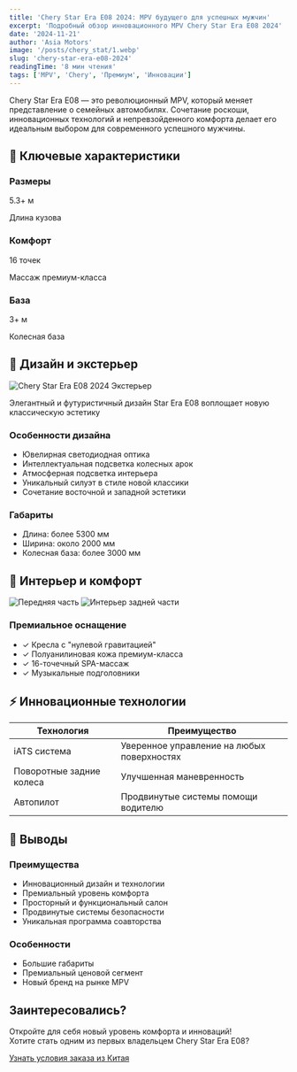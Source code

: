 ```yaml
---
title: 'Chery Star Era E08 2024: MPV будущего для успешных мужчин'
excerpt: 'Подробный обзор инновационного MPV Chery Star Era E08 2024'
date: '2024-11-21'
author: 'Asia Motors'
image: '/posts/chery_stat/1.webp'
slug: 'chery-star-era-e08-2024'
readingTime: '8 мин чтения'
tags: ['MPV', 'Chery', 'Премиум', 'Инновации']
---
```


<div class="intro-block">
    <p class="intro-text">
        Chery Star Era E08 — это революционный MPV, который меняет представление
        о семейных автомобилях. Сочетание роскоши, инновационных технологий и
        непревзойденного комфорта делает его идеальным выбором для современного
        успешного мужчины.
    </p>
</div>

## 🚀 Ключевые характеристики

<div class="features-grid">
    <div class="feature-card">
        <h3 class="feature-title">Размеры</h3>
        <p class="feature-value">5.3+ м</p>
        <p class="feature-description">Длина кузова</p>
    </div>
    <div class="feature-card">
        <h3 class="feature-title">Комфорт</h3>
        <p class="feature-value">16 точек</p>
        <p class="feature-description">Массаж премиум-класса</p>
    </div>
    <div class="feature-card">
        <h3 class="feature-title">База</h3>
        <p class="feature-value">3+ м</p>
        <p class="feature-description">Колесная база</p>
    </div>
</div>

## 🎯 Дизайн и экстерьер

<div class="image-container">
    <img
        src="/posts/chery_stat/2.webp"
        alt="Chery Star Era E08 2024 Экстерьер"
        class="full-width-image"
    />
    <p class="image-caption">
        Элегантный и футуристичный дизайн Star Era E08 воплощает новую
        классическую эстетику
    </p>
</div>

<div class="specs-grid">
    <div class="specs-section">
        <h3>Особенности дизайна</h3>
        <ul class="specs-list">
            <li>Ювелирная светодиодная оптика</li>
            <li>Интеллектуальная подсветка колесных арок</li>
            <li>Атмосферная подсветка интерьера</li>
            <li>Уникальный силуэт в стиле новой классики</li>
            <li>Сочетание восточной и западной эстетики</li>
        </ul>
    </div>
    <div class="specs-section">
        <h3>Габариты</h3>
        <ul class="specs-list">
            <li>Длина: более 5300 мм</li>
            <li>Ширина: около 2000 мм</li>
            <li>Колесная база: более 3000 мм</li>
        </ul>
    </div>
</div>

## 💺 Интерьер и комфорт

<div class="interior-images">
    <img
        src="/posts/chery_stat/5.jpg"
        alt="Передняя часть"
        class="interior-image"
    />
    <img
        src="/posts/chery_stat/3.webp"
        alt="Интерьер задней части"
        class="interior-image"
    />
</div>

<div class="features-box">
    <h3>Премиальное оснащение</h3>
    <ul class="features-list">
        <li class="feature-item">
            <span class="feature-check">✓</span>
            Кресла с "нулевой гравитацией"
        </li>
        <li class="feature-item">
            <span class="feature-check">✓</span>
            Полуанилиновая кожа премиум-класса
        </li>
        <li class="feature-item">
            <span class="feature-check">✓</span>
            16-точечный SPA-массаж
        </li>
        <li class="feature-item">
            <span class="feature-check">✓</span>
            Музыкальные подголовники
        </li>
    </ul>
</div>

## ⚡ Инновационные технологии

<table class="specs-table">
    <thead>
        <tr>
            <th>Технология</th>
            <th>Преимущество</th>
        </tr>
    </thead>
    <tbody>
        <tr>
            <td>iATS система</td>
            <td>Уверенное управление на любых поверхностях</td>
        </tr>
        <tr>
            <td>Поворотные задние колеса</td>
            <td>Улучшенная маневренность</td>
        </tr>
        <tr>
            <td>Автопилот</td>
            <td>Продвинутые системы помощи водителю</td>
        </tr>
    </tbody>
</table>

## 🎯 Выводы

<div class="conclusions-grid">
    <div class="pros-box">
        <h3>Преимущества</h3>
        <ul class="specs-list">
            <li>Инновационный дизайн и технологии</li>
            <li>Премиальный уровень комфорта</li>
            <li>Просторный и функциональный салон</li>
            <li>Продвинутые системы безопасности</li>
            <li>Уникальная программа соавторства</li>
        </ul>
    </div>
    <div class="cons-box">
        <h3>Особенности</h3>
        <ul class="specs-list">
            <li>Большие габариты</li>
            <li>Премиальный ценовой сегмент</li>
            <li>Новый бренд на рынке MPV</li>
        </ul>
    </div>
</div>

<div class="cta-box">
    <h2>Заинтересовались?</h2>
    <p>
        Откройте для себя новый уровень комфорта и инноваций! <br />
        Хотите стать одним из первых владельцем Chery Star Era E08?
    </p>
    <a href="/contacts" class="cta-button">
        Узнать условия заказа из Китая
    </a>
</div>
